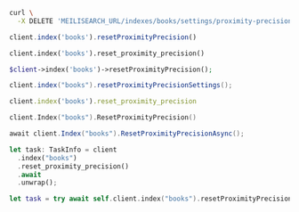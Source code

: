 <CodeGroup>

```bash cURL
curl \
  -X DELETE 'MEILISEARCH_URL/indexes/books/settings/proximity-precision'
```


```javascript JS
client.index('books').resetProximityPrecision()
```


```python Python
client.index('books').reset_proximity_precision()
```


```php PHP
$client->index('books')->resetProximityPrecision();
```


```java Java
client.index("books").resetProximityPrecisionSettings();
```


```ruby Ruby
client.index('books').reset_proximity_precision
```


```go Go
client.Index("books").ResetProximityPrecision()
```


```csharp C#
await client.Index("books").ResetProximityPrecisionAsync();
```


```rust Rust
let task: TaskInfo = client
  .index("books")
  .reset_proximity_precision()
  .await
  .unwrap();
```


```swift Swift
let task = try await self.client.index("books").resetProximityPrecision()
```

</CodeGroup>